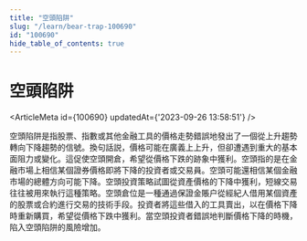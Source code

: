 ```yaml
---
title: "空頭陷阱"
slug: "/learn/bear-trap-100690"
id: "100690"
hide_table_of_contents: true
---
```



# 空頭陷阱

<ArticleMeta id={100690} updatedAt={'2023-09-26 13:58:51'} />
<div className='border-solid border-b border-t-0 my-4 border-[var(--ifm-color-gray-300)]' />

空頭陷阱是指股票、指數或其他金融工具的價格走勢錯誤地發出了一個從上升趨勢轉向下降趨勢的信號。換句話説，價格可能在廣義上上升，但卻遭遇到重大的基本面阻力或變化。這促使空頭開倉，希望從價格下跌的跡象中獲利。空頭指的是在金融市場上相信某個證券價格即將下降的投資者或交易員。空頭可能還相信某個金融市場的總體方向可能下降。空頭投資策略試圖從資產價格的下降中獲利，短線交易往往被用來執行這種策略。空頭倉位是一種通過保證金賬户從經紀人借用某個資產的股票或合約進行交易的技術手段。投資者將這些借入的工具賣出，以在價格下降時重新購買，希望從價格下跌中獲利。當空頭投資者錯誤地判斷價格下降的時機，陷入空頭陷阱的風險增加。
